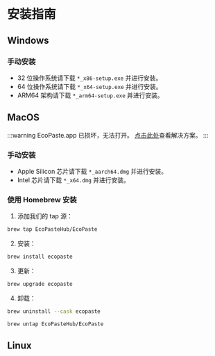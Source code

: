 # 安装指南

## Windows

### 手动安装

- 32 位操作系统请下载 `*_x86-setup.exe` 并进行安装。
- 64 位操作系统请下载 `*_x64-setup.exe` 并进行安装。
- ARM64 架构请下载 `*_arm64-setup.exe` 并进行安装。

## MacOS

:::warning EcoPaste.app 已损坏，无法打开。
[点击此处](/problem/macos/damage)查看解决方案。
:::

### 手动安装

- Apple Silicon 芯片请下载 `*_aarch64.dmg` 并进行安装。
- Intel 芯片请下载 `*_x64.dmg` 并进行安装。

### 使用 Homebrew 安装

1. 添加我们的 tap 源：

```bash
brew tap EcoPasteHub/EcoPaste
```

2. 安装：

```bash
brew install ecopaste
```

3. 更新：

```bash
brew upgrade ecopaste
```

4. 卸载：

```bash
brew uninstall --cask ecopaste

brew untap EcoPasteHub/EcoPaste
```

## Linux
